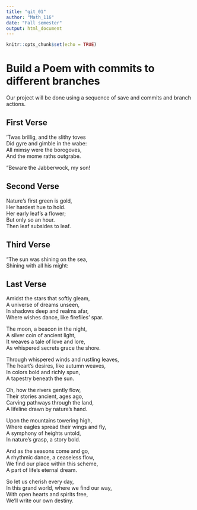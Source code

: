 ```yaml
---
title: "git_01"
author: "Math_116"
date: "Fall semester"
output: html_document
---
```


```r
knitr::opts_chunk$set(echo = TRUE)
```
# Build a Poem with commits to different branches
Our project will be done using a sequence of save and commits and branch actions.
<!-- Do not modify or change any text in "!--" bracketed areas such as this --- these are instructions to
you, if you change any of this the git program will notice it and compromise your git merging strategy !-->

## First Verse 
<!--Put the first five lines of a poem by Lewis Carrol in this section!-->

’Twas brillig, and the slithy toves       
Did gyre and gimble in the wabe:  
All mimsy were the borogoves,     
And the mome raths outgrabe.  

“Beware the Jabberwock, my son!  

## Second Verse
<!--Put the first five lines of a poem by Robert Frost here!-->

Nature’s first green is gold,  
Her hardest hue to hold.  
Her early leaf’s a flower;  
But only so an hour.  
Then leaf subsides to leaf.  

## Third Verse
<!--Put the first two verses of The Walrus and the Carpenter here!-->

"The sun was shining on the sea,  
Shining with all his might:  

## Last Verse
<!--Put a short poem you created using chatGPT of 20 to 30 lines,here!-->

Amidst the stars that softly gleam,   
A universe of dreams unseen,       
In shadows deep and realms afar,      
Where wishes dance, like fireflies' spar.  

The moon, a beacon in the night,  
A silver coin of ancient light,  
It weaves a tale of love and lore,  
As whispered secrets grace the shore.  

Through whispered winds and rustling leaves,  
The heart's desires, like autumn weaves,  
In colors bold and richly spun,  
A tapestry beneath the sun.  

Oh, how the rivers gently flow,  
Their stories ancient, ages ago,  
Carving pathways through the land,  
A lifeline drawn by nature's hand.  

Upon the mountains towering high,  
Where eagles spread their wings and fly,  
A symphony of heights untold,  
In nature's grasp, a story bold.  

And as the seasons come and go,  
A rhythmic dance, a ceaseless flow,  
We find our place within this scheme,  
A part of life's eternal dream.  

So let us cherish every day,  
In this grand world, where we find our way,  
With open hearts and spirits free,  
We'll write our own destiny.  
